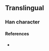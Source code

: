 {{character info}}
==Translingual==

===Han character===
{{Han char|rn=86|rad=火|as=12|sn=16|four=|canj=FAYF|ids=⿰火景}}

====References====
* {{Han ref|kx=0684.161|hdz=80029.220|uh=71DD|ud=29149}}